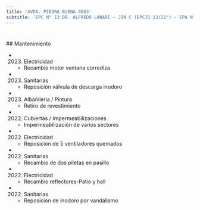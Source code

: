 ```yaml
---
title: 'AVDA. PIEDRA BUENA 4863'
subtitle: 'EPC N° 13 DR. ALFREDO LANARI - JIN C (EPCJS 13/21°) - EPA N° 13 DR. ALFREDO LANARI'
---
```


#


 ## Mantenimiento

*  (2023) Electricidad 
    + Recambio motor ventana corrediza

*  (2023) Sanitarias 
    + Reposición  válvula de descarga inodoro

*  (2023) Albañileria / Pintura 
    + Retiro de revestimiento

*  (2022) Cubiertas / Impermeabilizaciones 
    + Impermeabilización de varios sectores

*  (2022) Electricidad 
    + Reposición de 5 ventiladores quemados

*  (2022) Sanitarias 
    + Recambio de dos piletas en pasillo

*  (2022) Electricidad 
    + Recambio reflectores-Patio y hall

*  (2022) Sanitarias 
    + Reposición de inodoro por vandalismo



